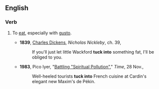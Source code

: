 ==English==

===Verb===
{{en-verb|inf=[[to]] [[tuck]] [[into]]|tucks into|tucking into|tucked into}}

#{{transitive}} To [[eat]], especially with [[gusto]].
#*'''1839''', [[w:Charles_Dickens|Charles Dickens]], ''Nicholas Nickleby'', ch. 39,
#*:If you'll just let little Wackford '''tuck into''' something fat, I'll be obliged to you.
#*'''1983''', Pico Iyer, "[http://www.time.com/time/magazine/article/0,9171,926379,00.html Battling "Spiritual Pollution"]," ''Time'', 28 Nov.,
#*:Well-heeled tourists '''tuck into''' French cuisine at Cardin's elegant new Maxim's de Pékin.